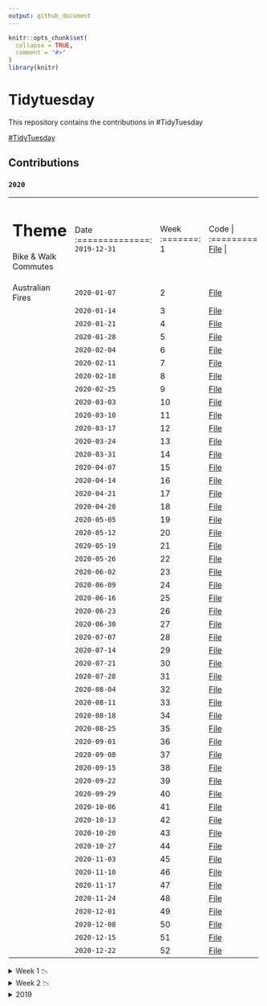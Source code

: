 ```yaml
---
output: github_document
---
```


<!-- README.md is generated from README.Rmd. Please edit that file -->

```r
knitr::opts_chunk$set(
  collapse = TRUE,
  comment = "#>"
)
library(knitr)
```

# Tidytuesday

<!-- badges: start -->
<!-- badges: end -->

This repository contains the contributions in #TidyTuesday

<a href="https://github.com/rfordatascience/tidytuesday" target="_blank">#TidyTuesday</a>

## Contributions

### `2020`

+--------------------------------+----------------+---------+---------------+
| Theme                          | Date           |  Week   | Code          |
+================================+:==============:+:=======:+:=============:+
|Bike & Walk Commutes            |`2019-12-31`    |    1    |<a href="https://duvancho321.github.io/Tidyuesday/Folder/2019/31-12-19" target="_blank">File</a> |
+--------------------------------+----------------+---------+---------------+
|Australian Fires                |`2020-01-07`    |    2    |<a href="https://duvancho321.github.io/Tidyuesday/Folder/2020/2020-01-07" target="_blank">File</a> |
+--------------------------------+----------------+---------+---------------+
|                                |`2020-01-14`    |    3    |<a href="https://duvancho321.github.io/Tidyuesday/Folder/2020/2020-01-14" target="_blank">File</a> |
+--------------------------------+----------------+---------+---------------+
|                                |`2020-01-21`    |    4    |<a href="https://duvancho321.github.io/Tidyuesday/Folder/2020/2020-01-21" target="_blank">File</a> |
+--------------------------------+----------------+---------+---------------+
|                                |`2020-01-28`    |    5    |<a href="https://duvancho321.github.io/Tidyuesday/Folder/2020/2020-01-28" target="_blank">File</a> |
+--------------------------------+----------------+---------+---------------+
|                                |`2020-02-04`    |    6    |<a href="https://duvancho321.github.io/Tidyuesday/Folder/2020/2020-02-04" target="_blank">File</a> |
+--------------------------------+----------------+---------+---------------+
|                                |`2020-02-11`    |    7    |<a href="https://duvancho321.github.io/Tidyuesday/Folder/2020/2020-02-11" target="_blank">File</a> |
+--------------------------------+----------------+---------+---------------+
|                                |`2020-02-18`    |    8    |<a href="https://duvancho321.github.io/Tidyuesday/Folder/2020/2020-02-18" target="_blank">File</a> |
+--------------------------------+----------------+---------+---------------+
|                                |`2020-02-25`    |    9    |<a href="https://duvancho321.github.io/Tidyuesday/Folder/2020/2020-02-25" target="_blank">File</a> |
+--------------------------------+----------------+---------+---------------+
|                                |`2020-03-03`    |    10   |<a href="https://duvancho321.github.io/Tidyuesday/Folder/2020/2020-03-03" target="_blank">File</a> |
+--------------------------------+----------------+---------+---------------+
|                                |`2020-03-10`    |    11   |<a href="https://duvancho321.github.io/Tidyuesday/Folder/2020/2020-03-10" target="_blank">File</a> |
+--------------------------------+----------------+---------+---------------+
|                                |`2020-03-17`    |    12   |<a href="https://duvancho321.github.io/Tidyuesday/Folder/2020/2020-03-17" target="_blank">File</a> |
+--------------------------------+----------------+---------+---------------+
|                                |`2020-03-24`    |    13   |<a href="https://duvancho321.github.io/Tidyuesday/Folder/2020/2020-03-24" target="_blank">File</a> |
+--------------------------------+----------------+---------+---------------+
|                                |`2020-03-31`    |    14   |<a href="https://duvancho321.github.io/Tidyuesday/Folder/2020/2020-03-31" target="_blank">File</a> |
+--------------------------------+----------------+---------+---------------+
|                                |`2020-04-07`    |    15   |<a href="https://duvancho321.github.io/Tidyuesday/Folder/2020/2020-04-07" target="_blank">File</a> |
+--------------------------------+----------------+---------+---------------+
|                                |`2020-04-14`    |    16   |<a href="https://duvancho321.github.io/Tidyuesday/Folder/2020/2020-04-14" target="_blank">File</a> |
+--------------------------------+----------------+---------+---------------+
|                                |`2020-04-21`    |    17   |<a href="https://duvancho321.github.io/Tidyuesday/Folder/2020/2020-04-21" target="_blank">File</a> |
+--------------------------------+----------------+---------+---------------+
|                                |`2020-04-28`    |    18   |<a href="https://duvancho321.github.io/Tidyuesday/Folder/2020/2020-04-28" target="_blank">File</a> |
+--------------------------------+----------------+---------+---------------+
|                                |`2020-05-05`    |    19   |<a href="https://duvancho321.github.io/Tidyuesday/Folder/2020/2020-05-05" target="_blank">File</a> |
+--------------------------------+----------------+---------+---------------+
|                                |`2020-05-12`    |    20   |<a href="https://duvancho321.github.io/Tidyuesday/Folder/2020/2020-05-12" target="_blank">File</a> |
+--------------------------------+----------------+---------+---------------+
|                                |`2020-05-19`    |    21   |<a href="https://duvancho321.github.io/Tidyuesday/Folder/2020/2020-05-19" target="_blank">File</a> |
+--------------------------------+----------------+---------+---------------+
|                                |`2020-05-26`    |    22   |<a href="https://duvancho321.github.io/Tidyuesday/Folder/2020/2020-05-26" target="_blank">File</a> |
+--------------------------------+----------------+---------+---------------+
|                                |`2020-06-02`    |    23   |<a href="https://duvancho321.github.io/Tidyuesday/Folder/2020/2020-06-02" target="_blank">File</a> |
+--------------------------------+----------------+---------+---------------+
|                                |`2020-06-09`    |    24   |<a href="https://duvancho321.github.io/Tidyuesday/Folder/2020/2020-06-09" target="_blank">File</a> |
+--------------------------------+----------------+---------+---------------+
|                                |`2020-06-16`    |    25   |<a href="https://duvancho321.github.io/Tidyuesday/Folder/2020/2020-06-16" target="_blank">File</a> |
+--------------------------------+----------------+---------+---------------+
|                                |`2020-06-23`    |    26   |<a href="https://duvancho321.github.io/Tidyuesday/Folder/2020/2020-06-23" target="_blank">File</a> |
+--------------------------------+----------------+---------+---------------+
|                                |`2020-06-30`    |    27   |<a href="https://duvancho321.github.io/Tidyuesday/Folder/2020/2020-06-30" target="_blank">File</a> |
+--------------------------------+----------------+---------+---------------+
|                                |`2020-07-07`    |    28   |<a href="https://duvancho321.github.io/Tidyuesday/Folder/2020/2020-07-07" target="_blank">File</a> |
+--------------------------------+----------------+---------+---------------+
|                                |`2020-07-14`    |    29   |<a href="https://duvancho321.github.io/Tidyuesday/Folder/2020/2020-07-14" target="_blank">File</a> |
+--------------------------------+----------------+---------+---------------+
|                                |`2020-07-21`    |    30   |<a href="https://duvancho321.github.io/Tidyuesday/Folder/2020/2020-07-21" target="_blank">File</a> |
+--------------------------------+----------------+---------+---------------+
|                                |`2020-07-28`    |    31   |<a href="https://duvancho321.github.io/Tidyuesday/Folder/2020/2020-07-28" target="_blank">File</a> |
+--------------------------------+----------------+---------+---------------+
|                                |`2020-08-04`    |    32   |<a href="https://duvancho321.github.io/Tidyuesday/Folder/2020/2020-08-04" target="_blank">File</a> |
+--------------------------------+----------------+---------+---------------+
|                                |`2020-08-11`    |    33   |<a href="https://duvancho321.github.io/Tidyuesday/Folder/2020/2020-08-11" target="_blank">File</a> |
+--------------------------------+----------------+---------+---------------+
|                                |`2020-08-18`    |    34   |<a href="https://duvancho321.github.io/Tidyuesday/Folder/2020/2020-08-18" target="_blank">File</a> |
+--------------------------------+----------------+---------+---------------+
|                                |`2020-08-25`    |    35   |<a href="https://duvancho321.github.io/Tidyuesday/Folder/2020/2020-08-25" target="_blank">File</a> |
+--------------------------------+----------------+---------+---------------+
|                                |`2020-09-01`    |    36   |<a href="https://duvancho321.github.io/Tidyuesday/Folder/2020/2020-09-01" target="_blank">File</a> |
+--------------------------------+----------------+---------+---------------+
|                                |`2020-09-08`    |    37   |<a href="https://duvancho321.github.io/Tidyuesday/Folder/2020/2020-09-08" target="_blank">File</a> |
+--------------------------------+----------------+---------+---------------+
|                                |`2020-09-15`    |    38   |<a href="https://duvancho321.github.io/Tidyuesday/Folder/2020/2020-09-15" target="_blank">File</a> |
+--------------------------------+----------------+---------+---------------+
|                                |`2020-09-22`    |    39   |<a href="https://duvancho321.github.io/Tidyuesday/Folder/2020/2020-09-22" target="_blank">File</a> |
+--------------------------------+----------------+---------+---------------+
|                                |`2020-09-29`    |    40   |<a href="https://duvancho321.github.io/Tidyuesday/Folder/2020/2020-09-29" target="_blank">File</a> |
+--------------------------------+----------------+---------+---------------+
|                                |`2020-10-06`    |    41   |<a href="https://duvancho321.github.io/Tidyuesday/Folder/2020/2020-10-06" target="_blank">File</a> |
+--------------------------------+----------------+---------+---------------+
|                                |`2020-10-13`    |    42   |<a href="https://duvancho321.github.io/Tidyuesday/Folder/2020/2020-10-13" target="_blank">File</a> |
+--------------------------------+----------------+---------+---------------+
|                                |`2020-10-20`    |    43   |<a href="https://duvancho321.github.io/Tidyuesday/Folder/2020/2020-10-20" target="_blank">File</a> |
+--------------------------------+----------------+---------+---------------+
|                                |`2020-10-27`    |    44   |<a href="https://duvancho321.github.io/Tidyuesday/Folder/2020/2020-10-27" target="_blank">File</a> |
+--------------------------------+----------------+---------+---------------+
|                                |`2020-11-03`    |    45   |<a href="https://duvancho321.github.io/Tidyuesday/Folder/2020/2020-11-03" target="_blank">File</a> |
+--------------------------------+----------------+---------+---------------+
|                                |`2020-11-10`    |    46   |<a href="https://duvancho321.github.io/Tidyuesday/Folder/2020/2020-11-10" target="_blank">File</a> |
+--------------------------------+----------------+---------+---------------+
|                                |`2020-11-17`    |    47   |<a href="https://duvancho321.github.io/Tidyuesday/Folder/2020/2020-11-17" target="_blank">File</a> |
+--------------------------------+----------------+---------+---------------+
|                                |`2020-11-24`    |    48   |<a href="https://duvancho321.github.io/Tidyuesday/Folder/2020/2020-11-24" target="_blank">File</a> |
+--------------------------------+----------------+---------+---------------+
|                                |`2020-12-01`    |    49   |<a href="https://duvancho321.github.io/Tidyuesday/Folder/2020/2020-12-01" target="_blank">File</a> |
+--------------------------------+----------------+---------+---------------+
|                                |`2020-12-08`    |    50   |<a href="https://duvancho321.github.io/Tidyuesday/Folder/2020/2020-12-08" target="_blank">File</a> |
+--------------------------------+----------------+---------+---------------+
|                                |`2020-12-15`    |    51   |<a href="https://duvancho321.github.io/Tidyuesday/Folder/2020/2020-12-15" target="_blank">File</a> |
+--------------------------------+----------------+---------+---------------+
|                                |`2020-12-22`    |    52   |<a href="https://duvancho321.github.io/Tidyuesday/Folder/2020/2020-12-22" target="_blank">File</a> |
+--------------------------------+----------------+---------+---------------+

<details><summary>Week 1 📉 </summary> 

![](./Folder/2019/31-12-19/README_files/figure-gfm/unnamed-chunk-4-1.gif)

![](./Folder/2019/31-12-19/README_files/figure-gfm/unnamed-chunk-5-1.gif)
</details>

<details><summary>Week 2 📉 </summary> 

![](./Folder/2020/2020-01-07/README_files/figure-gfm/unnamed-chunk-3-1.gif)

![](./Folder/2020/2020-01-07/README_files/figure-gfm/unnamed-chunk-4-1.gif)

</details>

<details><summary>2019 </summary> 

### `2019`  

+--------------------------------+----------------+---------+---------------+
| Theme                          | Date           |  Week   | Code          |
+================================+:==============:+:=======:+:=============:+
|CRAN Code                       |`2019-11-12`    |   46    |<a href="https://duvancho321.github.io/Tidyuesday/Folder/2019/12-11-19" target="_blank">File</a> |
+--------------------------------+----------------+---------+---------------+
|NZ Bird of the Year             |`2019-11-19`    |   47    |<a href="https://duvancho321.github.io/Tidyuesday/Folder/2019/19-11-19" target="_blank">File</a> |
+--------------------------------+----------------+---------+---------------+
|Student Loan Debt               |`2019-11-26`    |   48    |<a href="https://duvancho321.github.io/Tidyuesday/Folder/2019/26-11-19" target="_blank">File</a> |
+--------------------------------+----------------+---------+---------------+
|Philly Parking Tickets          |`2019-12-03`    |   49    |<a href="https://duvancho321.github.io/Tidyuesday/Folder/2019/01-12-19" target="_blank">File</a> |
+--------------------------------+----------------+---------+---------------+
|Replicating plots in R          |`2019-12-10`    |   50    |<a href="https://duvancho321.github.io/Tidyuesday/Folder/2019/10-12-19" target="_blank">File</a> |
+--------------------------------+----------------+---------+---------------+
|Adoptable dogs                  |`2019-12-17`    |   51    |<a href="https://duvancho321.github.io/Tidyuesday/Folder/2019/17-12-19" target="_blank">File</a> |
+--------------------------------+----------------+---------+---------------+
|Christmas Songs                 |`2019-12-24`    |   52    |<a href="https://duvancho321.github.io/Tidyuesday/Folder/2019/24-12-19" target="_blank">File</a> |
+--------------------------------+----------------+---------+---------------+

<details><summary>Week 52 📉 </summary> 

![](./Folder/2019/24-12-19/README_files/figure-gfm/unnamed-chunk-3-1.gif)

![](./Folder/2019/24-12-19/README_files/figure-gfm/unnamed-chunk-4-1.png)

</details>
<details><summary>Week 51 📉 </summary> 

![](./Folder/2019/17-12-19/README_files/figure-gfm/unnamed-chunk-4-1.gif)

![](./Folder/2019/17-12-19/README_files/figure-gfm/unnamed-chunk-5-1.gif)
</details>
<details><summary>Week 50 📉 </summary>

![](./Folder/2019/10-12-19/README_files/figure-gfm/unnamed-chunk-3-1.gif)

</details>
<details><summary>Week 49 📉 </summary> 

![](./Folder/2019/01-12-19/README_files/figure-gfm/unnamed-chunk-2-1.gif)

![](./Folder/2019/01-12-19/README_files/figure-gfm/unnamed-chunk-4-1.png)

![](./Folder/2019/01-12-19/README_files/figure-gfm/unnamed-chunk-3-3.png)
</details>
<details><summary>Week 48 📉 </summary> 

![](./Folder/2019/26-11-19/README_files/figure-gfm/unnamed-chunk-4-1.png)

![](./Folder/2019/26-11-19/README_files/figure-gfm/unnamed-chunk-5-1.png)

![](./Folder/2019/26-11-19/README_files/figure-gfm/unnamed-chunk-6-1.png)

</details>
<details><summary>Week 47 📉 </summary> 

![](./Folder/2019/19-11-19/README_files/figure-gfm/unnamed-chunk-2-1.gif)

</details>
<details><summary>Week 46 📉 </summary> 

![](./Folder/2019/12-11-19/README_files/figure-gfm/unnamed-chunk-2-1.gif)

</details>

</details>

